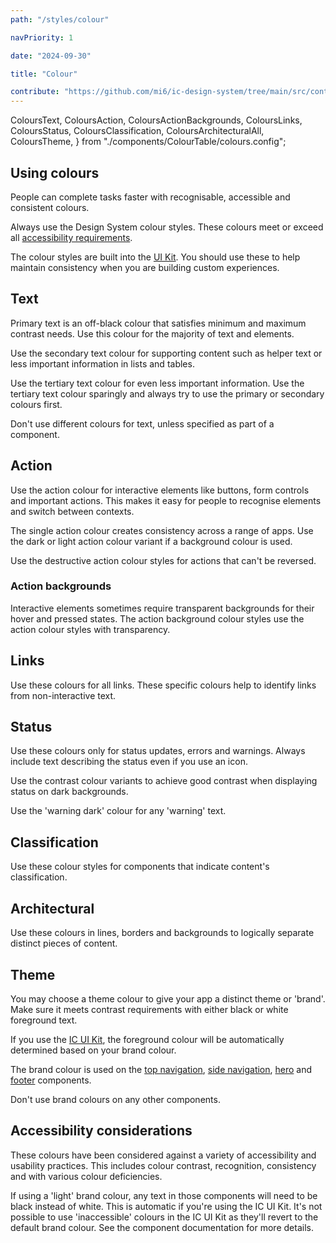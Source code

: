 ```yaml
---
path: "/styles/colour"

navPriority: 1

date: "2024-09-30"

title: "Colour"

contribute: "https://github.com/mi6/ic-design-system/tree/main/src/content/structured/styles/colour.mdx"
---
```


  ColoursText,
  ColoursAction,
  ColoursActionBackgrounds,
  ColoursLinks,
  ColoursStatus,
  ColoursClassification,
  ColoursArchitecturalAll,
  ColoursTheme,
} from "./components/ColourTable/colours.config";

## Using colours

People can complete tasks faster with recognisable, accessible and consistent colours.

Always use the Design System colour styles. These colours meet or exceed all [accessibility requirements](/accessibility/requirement).

The colour styles are built into the [UI Kit](/get-started). You should use these to help maintain consistency when you are building custom experiences.

## Text

Primary text is an off-black colour that satisfies minimum and maximum contrast needs. Use this colour for the majority of text and elements.

Use the secondary text colour for supporting content such as helper text or less important information in lists and tables.

Use the tertiary text colour for even less important information. Use the tertiary text colour sparingly and always try to use the primary or secondary colours first.

Don't use different colours for text, unless specified as part of a component.

<ColorTable config={ColoursText} />

## Action

Use the action colour for interactive elements like buttons, form controls and important actions. This makes it easy for people to recognise elements and switch between contexts.

The single action colour creates consistency across a range of apps. Use the dark or light action colour variant if a background colour is used.

Use the destructive action colour styles for actions that can't be reversed.

<ColorTable config={ColoursAction} />

### Action backgrounds

Interactive elements sometimes require transparent backgrounds for their hover and pressed states. The action background colour styles use the action colour styles with transparency.

<ColorTable config={ColoursActionBackgrounds} />

## Links

Use these colours for all links. These specific colours help to identify links from non-interactive text.

<ColorTable config={ColoursLinks} />

## Status

Use these colours only for status updates, errors and warnings. Always include text describing the status even if you use an icon.

Use the contrast colour variants to achieve good contrast when displaying status on dark backgrounds.

Use the 'warning dark' colour for any 'warning' text.

<ColorTable config={ColoursStatus} />

## Classification

Use these colour styles for components that indicate content's classification.

<ColorTable config={ColoursClassification} />

## Architectural

Use these colours in lines, borders and backgrounds to logically separate distinct pieces of content.

<ColorTable config={ColoursArchitecturalAll} />

## Theme

You may choose a theme colour to give your app a distinct theme or 'brand'. Make sure it meets contrast requirements with either black or white foreground text.

If you use the [IC UI Kit](/components), the foreground colour will be automatically determined based on your brand colour.

The brand colour is used on the [top navigation](/components/top-navigation), [side navigation](/components/side-navigation), [hero](/components/hero) and [footer](/components/footer) components.

Don't use brand colours on any other components.

<ColorTable config={ColoursTheme} />

## Accessibility considerations

These colours have been considered against a variety of accessibility and usability practices. This includes colour contrast, recognition, consistency and with various colour deficiencies.

If using a 'light' brand colour, any text in those components will need to be black instead of white. This is automatic if you're using the IC UI Kit. It's not possible to use 'inaccessible' colours in the IC UI Kit as they'll revert to the default brand colour. See the component documentation for more details.
